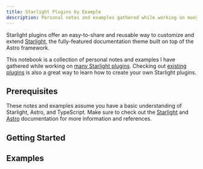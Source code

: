 ```yaml
---
title: Starlight Plugins by Example
description: Personal notes and examples gathered while working on many Starlight plugins.
---
```


Starlight plugins offer an easy-to-share and reusable way to customize and extend [Starlight](https://starlight.astro.build/), the fully-featured documentation theme built on top of the Astro framework.

This notebook is a collection of personal notes and examples I have gathered while working on [many Starlight plugins](/projects#starlight).
Checking out [existing plugins](https://starlight.astro.build/resources/plugins/#plugins) is also a great way to learn how to create your own Starlight plugins.

## Prerequisites

These notes and examples assume you have a basic understanding of Starlight, Astro, and TypeScript.
Make sure to check out the [Starlight](https://starlight.astro.build/) and [Astro](https://docs.astro.build/en/getting-started/) documentation for more information and references.

## Getting Started


<NotebookNotes
  notebook="starlight-plugins-by-example"
  section="getting-started"
/>

## Examples

<NotebookNotes notebook="starlight-plugins-by-example" section="examples" />
